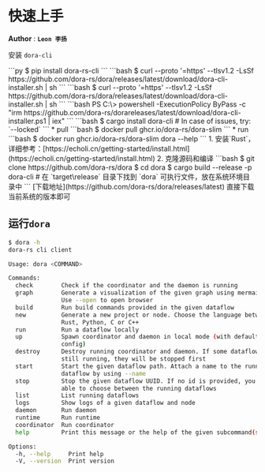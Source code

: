 
# 快速上手

**Author** : **`Leon 李扬`**

安装 `dora-cli`

<Tabs>
<Tab label="pip">
```py
$ pip install dora-rs-cli
```
</Tab>
<Tab label="Linux">
```bash
$ curl --proto '=https' --tlsv1.2 -LsSf https://github.com/dora-rs/dora/releases/latest/download/dora-cli-installer.sh | sh
```
</Tab>
<Tab label="macOS">
```bash
$ curl --proto '=https' --tlsv1.2 -LsSf https://github.com/dora-rs/dora/releases/latest/download/dora-cli-installer.sh | sh
```
</Tab>
<Tab label="Windows">
```bash
PS C:\> powershell -ExecutionPolicy ByPass -c "irm https://github.com/dora-rs/dorareleases/latest/download/dora-cli-installer.ps1 | iex"
```
</Tab>
<Tab label="Cargo">
```bash
$ cargo install dora-cli # In case of issues, try: `--locked`
```
</Tab>
<Tab label="Docker">
* pull
```bash
$ docker pull ghcr.io/dora-rs/dora-slim
```
* run
```bash
$ docker run ghcr.io/dora-rs/dora-slim dora --help
```
</Tab>
<Tab label="Source">
1. 安装`Rust`，详细参考：[https://echoli.cn/getting-started/install.html](https://echoli.cn/getting-started/install.html)
2. 克隆源码和编译
```bash
$ git clone https://github.com/dora-rs/dora
$ cd dora
$ cargo build --release -p dora-cli
# 在 `target\release` 目录下找到 `dora` 可执行文件，放在系统环境目录中
```
</Tab>
<Tab label="Download">
[下载地址](https://github.com/dora-rs/dora/releases/latest) 直接下载当前系统的版本即可
</Tab>
</Tabs>

## 运行`dora`

```bash
$ dora -h
dora-rs cli client

Usage: dora <COMMAND>

Commands:
  check        Check if the coordinator and the daemon is running
  graph        Generate a visualization of the given graph using mermaid.js.
               Use --open to open browser
  build        Run build commands provided in the given dataflow
  new          Generate a new project or node. Choose the language between
               Rust, Python, C or C++
  run          Run a dataflow locally
  up           Spawn coordinator and daemon in local mode (with default
               config)
  destroy      Destroy running coordinator and daemon. If some dataflows are
               still running, they will be stopped first
  start        Start the given dataflow path. Attach a name to the running
               dataflow by using --name
  stop         Stop the given dataflow UUID. If no id is provided, you will be
               able to choose between the running dataflows
  list         List running dataflows
  logs         Show logs of a given dataflow and node
  daemon       Run daemon
  runtime      Run runtime
  coordinator  Run coordinator
  help         Print this message or the help of the given subcommand(s)

Options:
  -h, --help     Print help
  -V, --version  Print version
```
